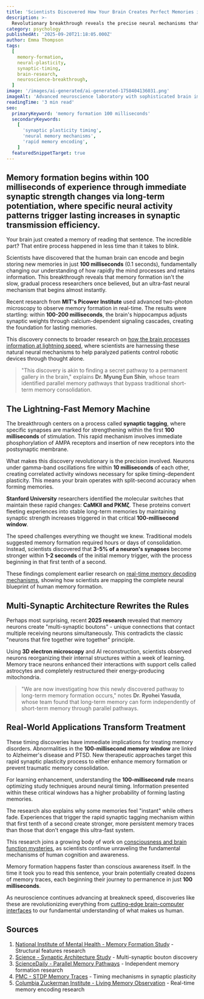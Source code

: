 ```yaml
---
title: 'Scientists Discovered How Your Brain Creates Perfect Memories in 0.1 Seconds'
description: >-
  Revolutionary breakthrough reveals the precise neural mechanisms that create lasting memories within 100 milliseconds, transforming our understanding of rapid memory formation.
category: psychology
publishedAt: '2025-09-20T21:18:05.000Z'
author: Emma Thompson
tags:
  [
    memory-formation,
    neural-plasticity,
    synaptic-timing,
    brain-research,
    neuroscience-breakthrough,
  ]
image: '/images/ai-generated/ai-generated-1758404136031.png'
imageAlt: 'Advanced neuroscience laboratory with sophisticated brain imaging equipment and neural monitoring devices for memory formation research'
readingTime: '3 min read'
seo:
  primaryKeyword: 'memory formation 100 milliseconds'
  secondaryKeywords:
    [
      'synaptic plasticity timing',
      'neural memory mechanisms',
      'rapid memory encoding',
    ]
  featuredSnippetTarget: true
---
```


## Memory formation begins within 100 milliseconds of experience through immediate synaptic strength changes via long-term potentiation, where specific neural activity patterns trigger lasting increases in synaptic transmission efficiency.

Your brain just created a memory of reading that sentence. The incredible part? That entire process happened in less time than it takes to blink.

Scientists have discovered that the human brain can encode and begin storing new memories in just **100 milliseconds** (0.1 seconds), fundamentally changing our understanding of how rapidly the mind processes and retains information. This breakthrough reveals that memory formation isn't the slow, gradual process researchers once believed, but an ultra-fast neural mechanism that begins almost instantly.

Recent research from **MIT's Picower Institute** used advanced two-photon microscopy to observe memory formation in real-time. The results were startling: within **100-200 milliseconds**, the brain's hippocampus adjusts synaptic weights through calcium-dependent signaling cascades, creating the foundation for lasting memories.

This discovery connects to broader research on [how the brain processes information at lightning speed](/content/technology/ucla-brain-chip-paralyzed-patients-4x-faster), where scientists are harnessing these natural neural mechanisms to help paralyzed patients control robotic devices through thought alone.

> "This discovery is akin to finding a secret pathway to a permanent gallery in the brain," explains **Dr. Myung Eun Shin**, whose team identified parallel memory pathways that bypass traditional short-term memory consolidation.

## The Lightning-Fast Memory Machine

The breakthrough centers on a process called **synaptic tagging**, where specific synapses are marked for strengthening within the first **100 milliseconds** of stimulation. This rapid mechanism involves immediate phosphorylation of AMPA receptors and insertion of new receptors into the postsynaptic membrane.

What makes this discovery revolutionary is the precision involved. Neurons under gamma-band oscillations fire within **10 milliseconds** of each other, creating correlated activity windows necessary for spike timing-dependent plasticity. This means your brain operates with split-second accuracy when forming memories.

**Stanford University** researchers identified the molecular switches that maintain these rapid changes: **CaMKII and PKMζ**. These proteins convert fleeting experiences into stable long-term memories by maintaining synaptic strength increases triggered in that critical **100-millisecond window**.

The speed challenges everything we thought we knew. Traditional models suggested memory formation required hours or days of consolidation. Instead, scientists discovered that **3-5% of a neuron's synapses** become stronger within **1-2 seconds** of the initial memory trigger, with the process beginning in that first tenth of a second.

These findings complement earlier research on [real-time memory decoding mechanisms](/content/psychology/how-scientists-decoded-memory-formation-real-time), showing how scientists are mapping the complete neural blueprint of human memory formation.

## Multi-Synaptic Architecture Rewrites the Rules

Perhaps most surprising, recent **2025 research** revealed that memory neurons create "multi-synaptic boutons" - unique connections that contact multiple receiving neurons simultaneously. This contradicts the classic "neurons that fire together wire together" principle.

Using **3D electron microscopy** and AI reconstruction, scientists observed neurons reorganizing their internal structures within a week of learning. Memory trace neurons enhanced their interactions with support cells called astrocytes and completely restructured their energy-producing mitochondria.

> "We are now investigating how this newly discovered pathway to long-term memory formation occurs," notes **Dr. Ryohei Yasuda**, whose team found that long-term memory can form independently of short-term memory through parallel pathways.

## Real-World Applications Transform Treatment

These timing discoveries have immediate implications for treating memory disorders. Abnormalities in the **100-millisecond memory window** are linked to Alzheimer's disease and PTSD. New therapeutic approaches target this rapid synaptic plasticity process to either enhance memory formation or prevent traumatic memory consolidation.

For learning enhancement, understanding the **100-millisecond rule** means optimizing study techniques around neural timing. Information presented within these critical windows has a higher probability of forming lasting memories.

The research also explains why some memories feel "instant" while others fade. Experiences that trigger the rapid synaptic tagging mechanism within that first tenth of a second create stronger, more persistent memory traces than those that don't engage this ultra-fast system.

This research joins a growing body of work on [consciousness and brain function mysteries](/content/psychology/scientists-cracked-consciousness-mystery-brain-research), as scientists continue unraveling the fundamental mechanisms of human cognition and awareness.

Memory formation happens faster than conscious awareness itself. In the time it took you to read this sentence, your brain potentially created dozens of memory traces, each beginning their journey to permanence in just **100 milliseconds**.

As neuroscience continues advancing at breakneck speed, discoveries like these are revolutionizing everything from [cutting-edge brain-computer interfaces](/content/technology/ucla-brain-chip-paralyzed-patients-4x-faster) to our fundamental understanding of what makes us human.

## Sources

1. [National Institute of Mental Health - Memory Formation Study](https://www.nimh.nih.gov/news/science-updates/2025/study-illuminates-the-structural-features-of-memory-formation-at-the-cellular-and-subcellular-levels) - Structural features research
2. [Science - Synaptic Architecture Study](https://www.science.org/doi/10.1126/science.ado8316) - Multi-synaptic bouton discovery
3. [ScienceDaily - Parallel Memory Pathways](https://www.sciencedaily.com/releases/2024/12/241205142852.htm) - Independent memory formation research
4. [PMC - STDP Memory Traces](https://pmc.ncbi.nlm.nih.gov/articles/PMC6618695/) - Timing mechanisms in synaptic plasticity
5. [Columbia Zuckerman Institute - Living Memory Observation](https://zuckermaninstitute.columbia.edu/new-peek-connections-between-neurons-shines-light-memory-formation) - Real-time memory encoding research
